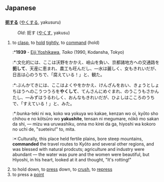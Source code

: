 ==Japanese==
==={{t3verb}}===
'''[[扼]]する''' ([[やくする]], yakusuru)
: ''Old'': 扼す ([[やくす]], yakusu)

# to [[clasp]], to [[hold]] [[tightly]], to [[command]] (hold)
#:*'''1939''' - [[w:Eiji Yoshikawa|Eiji Yoshikawa]], ''Taiko'' (1990, Kodansha, Tokyo)
#:*:文化的には、ここは沃野をかかえ、嶮山を負い、京都諸地方への交通路を'''扼して'''、天産に恵まれ、農工も旺んだし、&mdash;水は麗しく、女もきれいだが、日吉は心のうちで、「腐えている！」と、観た。
#:*:ぶんかてきには、ここはよくやをかかえ、けんざんをおい、きょうとしょちほうへのこうつうろを'''やくして'''、てんさんにめぐまれ、のうこうもさかんたし、&mdash;みずはうるわしく、おんなもきれいだが、ひよしはこころのうちで、「すえている！」と、みた。
#:*:bunka-teki ni wa, koko wa yokuya wo kakae, kenzan wo oi, ky&#333;to sho chihou e no k&#333;ts&#363;ro wo '''yakushite''', tensan ni megumare, n&#333;k&#333; mo sakan da shi, &mdash; mizu wa uruwashiku, onna mo kirei da ga, hiyoshi wa kokoro no uchi de, "sueteiru!" to, mita.
#:*:Culturally, this place held fertile plains, bore steep mountains, '''commanded''' the travel routes to Ky&#333;to and several other regions, and was blessed with natural prodcuts; agriculture and industry were abundant &mdash; the water was pure and the women were beautiful, but Hiyoshi, in his heart, looked at it and thought, "It's rotting!"
# to hold down, to [[press]] down, to [[crush]], to [[repress]]
# to press a [[point]]